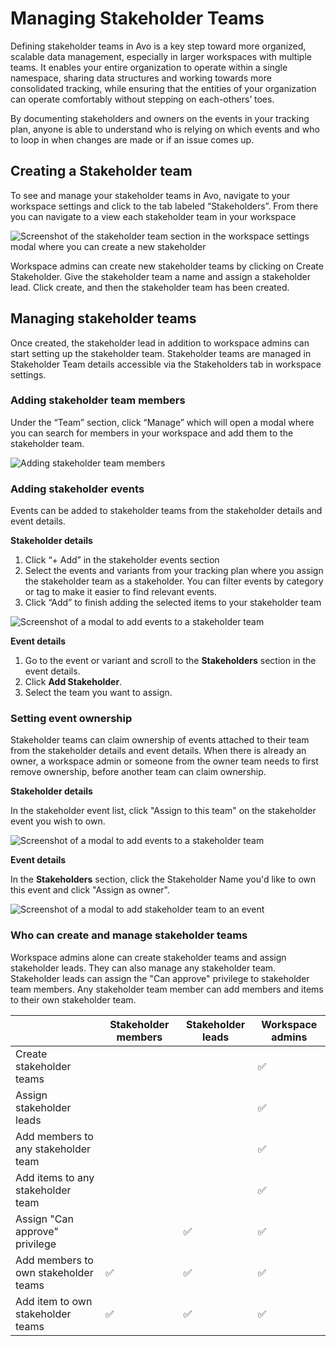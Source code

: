 
# Managing Stakeholder Teams

Defining stakeholder teams in Avo is a key step toward more organized, scalable data management, especially in larger workspaces with multiple teams. 
It enables your entire organization to operate within a single namespace, sharing data structures and working towards more consolidated tracking, while ensuring that the entities of your organization can operate comfortably without stepping on each-others’ toes.

By documenting stakeholders and owners on the events in your tracking plan, anyone is able to understand who is relying on which events and who to loop in when changes are made or if an issue comes up.

<PageLink
  image="/docs/images/svg/analyticsmanager.svg"
  title="Stakeholder teams"
  description="What are stakeholder teams and how do they work"
  href="/data-design/avo-tracking-plan/stakeholder-domains"
/>

## Creating a Stakeholder team

To see and manage your stakeholder teams in Avo, navigate to your workspace settings and click to the tab labeled “Stakeholders”.
From there you can navigate to a view each stakeholder team in your workspace

![Screenshot of the stakeholder team section in the workspace settings modal where you can create a new stakeholder](/images/domains/creating-a-stakeholder-team.png)

Workspace admins can create new stakeholder teams by clicking on Create Stakeholder.
Give the stakeholder team a name and assign a stakeholder lead.
Click create, and then the stakeholder team has been created.

## Managing stakeholder teams

Once created, the stakeholder lead in addition to workspace admins can start setting up the stakeholder team.
Stakeholder teams are managed in Stakeholder Team details accessible via the Stakeholders tab in workspace settings.

### Adding stakeholder team members

Under the “Team” section, click “Manage” which will open a modal where you can search for members in your workspace and add them to the stakeholder team.

![Adding stakeholder team members](/images/domains/manage-members.png)

### Adding stakeholder events

Events can be added to stakeholder teams from the stakeholder details and event details.

**Stakeholder details**
1. Click “+ Add” in the stakeholder events section
1. Select the events and variants from your tracking plan where you assign the stakeholder team as a stakeholder.
        You can filter events by category or tag to make it easier to find relevant events. 
1. Click “Add” to finish adding the selected items to your stakeholder team

![Screenshot of a modal to add events to a stakeholder team](/images/domains/add-events-to-domain.png)

**Event details**

1. Go to the event or variant and scroll to the **Stakeholders** section in the event details.
2. Click **Add Stakeholder**.
3. Select the team you want to assign.

### Setting event ownership

Stakeholder teams can claim ownership of events attached to their team from the stakeholder details and event details.
When there is already an owner, a workspace admin or someone from the owner team needs to first remove ownership, before another team can claim ownership.

**Stakeholder details**

In the stakeholder event list, click "Assign to this team" on the stakeholder event you wish to own.

![Screenshot of a modal to add events to a stakeholder team](/images/domains/add-events-to-domain.png)

**Event details**

In the **Stakeholders** section, click the Stakeholder Name you'd like to own this event and click "Assign as owner".

![Screenshot of a modal to add stakeholder team to an event](/images/domains/event-add-stakeholder-domain.png)

### Who can create and manage stakeholder teams
Workspace admins alone can create stakeholder teams and assign stakeholder leads. They can also manage any stakeholder team.
Stakeholder leads can assign the "Can approve" privilege to stakeholder team members.
Any stakeholder team member can add members and items to their own stakeholder team.

|                                      | Stakeholder members | Stakeholder leads | Workspace admins |
| ------------------------------------ | ------------------ | ----------------- | ---------------- |
| Create stakeholder teams             |                    |                   | ✅                |
| Assign stakeholder leads             |                    |                   | ✅                |
| Add members to any stakeholder team  |                    |                   | ✅                |
| Add items to any stakeholder team    |                    |                   | ✅                |
| Assign "Can approve" privilege       |                    | ✅                 | ✅                |
| Add members to own stakeholder teams | ✅                  | ✅                 | ✅                |
| Add item to own stakeholder teams    | ✅                  | ✅                 | ✅                |

<PageLink
  image="/docs/images/svg/analyticsmanager.svg"
  title="Impacted Stakeholders"
  description="Managing changes impacting multiple stakeholders"
  href="/data-design/guides/managing-changes-impacting-multiple-stakeholders"
/>